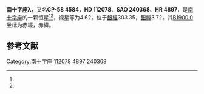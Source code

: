 {{Expand|time=2014-07-06T02:31:27+00:00}}
{{Starbox begin
| name = 南十字座λ
}}
{{Starbox observe
| epoch = [[J2000.0|J2000.0]]
| constell = [[南十字座|南十字座]]<ref name=SIMBAD>{{cite web
 | url=http://simbad.u-strasbg.fr/simbad/sim-id?Ident=HR+4897
 | title=Pulsating variable Star
 | publisher=Centre de Données astronomiques de Strasbourg
 | work=SIMBAD
 | accessdate=2012-07-13
 | archive-date=2019-07-23
 | archive-url=https://web.archive.org/web/20190723045111/http://simbad.u-strasbg.fr/simbad/sim-id?Ident=HR+4897
 | dead-url=no
 }}</ref><ref name=DATA>{{cite web
 | url=http://vizier.u-strasbg.fr/viz-bin/VizieR-5?-out.add=.&-source=5050&-corr=PK=HR&-out.max=9999&HR=4897
 | title=VizieR Detailed Page
 | accessdate=2012-07-13
 | archive-date=2019-07-21
 | archive-url=https://web.archive.org/web/20190721174057/http://vizier.u-strasbg.fr/viz-bin/VizieR-5?-out.add=.&-source=5050&-corr=PK=HR&-out.max=9999&HR=4897
 | dead-url=no
 }}</ref>
| 星官 = 
| ra = {{RA|12|54|39.2}}<ref name=SIMBAD /><ref name=DATA />
| dec = {{DEC|-59|8|48}}<ref name=SIMBAD /><ref name=DATA />
| appmag_v = 4.62<ref name=SIMBAD /><ref name=DATA />
}}
{{Starbox character
| class = B4Vne<ref name=SIMBAD /><ref name=DATA />
| b-v = -0.15<ref name=SIMBAD /><ref name=DATA />
| u-b = -0.61<ref name=SIMBAD /><ref name=DATA />
| r-i = -0.16<ref name=SIMBAD /><ref name=DATA />
| variable = 
}}
{{Starbox astrometry
| radial_v = -0.61
| prop_mo_ra = 12
| parallax = 
| p_error = 
}}
{{Starbox catalog
| names =CP-58 4584，[[SAO星表|SAO]] 240368，[[HD星表|HD]] 112078，[[HR星表|HR]] 4897}}
{{Starbox reference |Simbad=HR+4897}}
{{Starbox end}}

'''南十字座λ'''，又名'''CP-58 4584'''，'''HD 112078'''、'''SAO 240368'''、'''HR 4897'''，是[[南十字座|南十字座]]的一颗恒星<ref name=SIMBAD /><ref name=DATA />，视星等为4.62，位于[[銀道座標系|銀經]]303.35，[[銀道座標系|銀緯]]3.72，其[[B1900.0|B1900.0]]坐标为赤經{{RA|12|48|42.7}}，赤緯{{DEC|-58|3.72|12}}。

== 参考文献 ==
{{reflist}}

{{star-stub}}

{{南十字座恒星}}
[[Category:南十字座|Category:南十字座]]
[[Category:HD和HDE天體|112078]]
[[Category:HR天體|4897]]
[[Category:SAO天體|240368]]